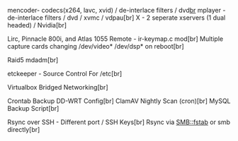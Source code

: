 mencoder- codecs(x264, lavc, xvid) / de-interlace filters / dvd[[br]]
mplayer - de-interlace filters / dvd / xvmc / vdpau[br]
X - 2 seperate xservers (1 dual headed) / Nvidia[br]

Lirc, Pinnacle 800i, and Atlas 1055 Remote - ir-keymap.c mod[br]
Multiple capture cards changing /dev/video* /dev/dsp* on reboot[br]

Raid5 mdadm[br]

etckeeper - Source Control For /etc[br]

Virtualbox Bridged Networking[br]

Crontab Backup DD-WRT Config[br]
ClamAV Nightly Scan (cron)[br]
MySQL Backup Script[br]

Rsync over SSH - Different port / SSH Keys[br]
Rsync via SMB::fstab or smb directly[br]